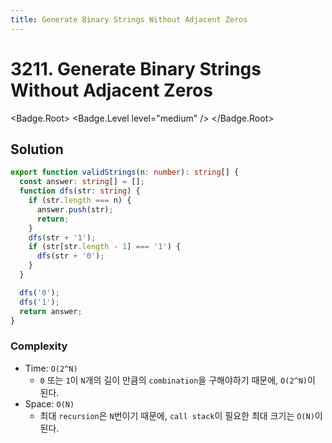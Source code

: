 ```yaml
---
title: Generate Binary Strings Without Adjacent Zeros
---
```


# 3211. Generate Binary Strings Without Adjacent Zeros

<Badge.Root>
  <Badge.Level level="medium" />
</Badge.Root>

## Solution

```typescript filename="solution.ts" copy
export function validStrings(n: number): string[] {
  const answer: string[] = [];
  function dfs(str: string) {
    if (str.length === n) {
      answer.push(str);
      return;
    }
    dfs(str + '1');
    if (str[str.length - 1] === '1') {
      dfs(str + '0');
    }
  }

  dfs('0');
  dfs('1');
  return answer;
}
```

### Complexity

- Time: `O(2^N)`
  - `0` 또는 `1`이 `N`개의 길이 만큼의 `combination`을 구해야하기 때문에, `O(2^N)`이 된다.
- Space: `O(N)`
  - 최대 `recursion`은 `N`번이기 때문에, `call stack`이 필요한 최대 크기는 `O(N)`이 된다.

<ProblemLink
  codingSite="leetcode"
  href="https://leetcode.com/problems/generate-binary-strings-without-adjacent-zeros/"
  title="Generate Binary Strings Without Adjacent Zeros"
/>
